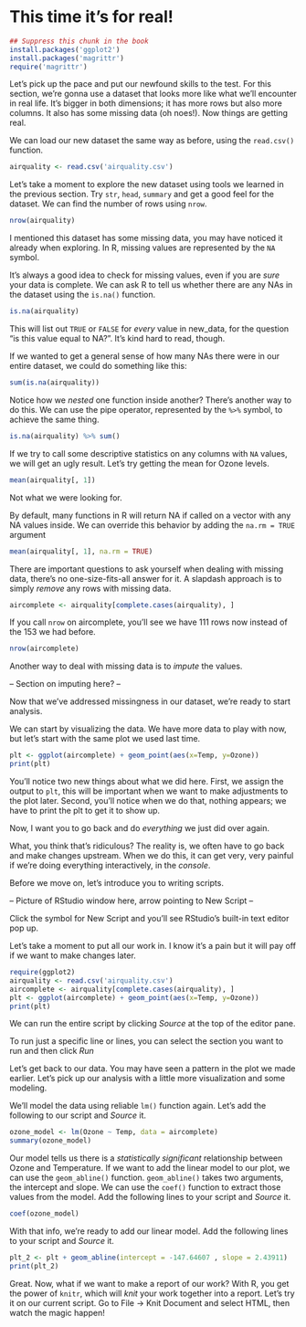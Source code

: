 # This time it's for real!

```r
## Suppress this chunk in the book
install.packages('ggplot2')
install.packages('magrittr')
require('magrittr')
```
Let's pick up the pace and put our newfound skills to the test. For this section, we're gonna use a dataset that looks more like what we'll encounter in real life. It's bigger in both dimensions; it has more rows but also more columns. It also has some missing data (oh noes!). Now things are getting real.

We can load our new dataset the same way as before, using the `read.csv()` function.

```r
airquality <- read.csv('airquality.csv')
```

Let's take a moment to explore the new dataset using tools we learned in the previous section. Try `str`, `head`, `summary` and get a good feel for the dataset. We can find the number of rows using `nrow`.

 ```r
 nrow(airquality)
 ```

I mentioned this dataset has some missing data, you may have noticed it already when exploring. In R, missing values are represented by the `NA` symbol.

It's always a good idea to check for missing values, even if you are *sure* your data is complete. We can ask R to tell us whether there are any NAs in the dataset using the `is.na()` function.

```r
is.na(airquality)
```

This will list out `TRUE` or `FALSE` for *every* value in new_data, for the question "is this value equal to NA?". It's kind hard to read, though.

If we wanted to get a general sense of how many NAs there were in our entire dataset, we could do something like this:

```r
sum(is.na(airquality))
```

Notice how we *nested* one function inside another? There's another way to do this. We can use the pipe operator, represented by the `%>%` symbol, to achieve the same thing.

```r
is.na(airquality) %>% sum()
```

If we try to call some descriptive statistics on any columns with `NA` values, we will get an ugly result. Let's try getting the mean for Ozone levels.

```r
mean(airquality[, 1])
```

Not what we were looking for.

By default, many functions in R will return NA if called on a vector with any NA values inside. We can override this behavior by adding the `na.rm = TRUE` argument

```r
mean(airquality[, 1], na.rm = TRUE)
```

There are important questions to ask yourself when dealing with missing data, there's no one-size-fits-all answer for it. A slapdash approach is to simply _remove_ any rows with missing data.

```r
aircomplete <- airquality[complete.cases(airquality), ]
```
 If you call `nrow` on aircomplete, you'll see we have 111 rows now instead of the 153 we had before.
 
 ```r
 nrow(aircomplete)
 ```
 
 Another way to deal with missing data is to _impute_ the values.
 
 -- Section on imputing here? --
 
 Now that we've addressed missingness in our dataset, we're ready to start analysis.
 
 We can start by visualizing the data. We have more data to play with now, but let's start with the same plot we used last time.
 
 ```r
 plt <- ggplot(aircomplete) + geom_point(aes(x=Temp, y=Ozone))
 print(plt)
 ```
You'll notice two new things about what we did here. First, we assign the output to `plt`, this will be important when we want to make adjustments to the plot later. Second, you'll notice when we do that, nothing appears; we have to print the plt to get it to show up.
 
Now, I want you to go back and do _everything_ we just did over again.


What, you think that's ridiculous? The reality is, we often have to go back and make changes upstream. When we do this, it can get very, very painful if we're doing everything interactively, in the _console_.


Before we move on, let's introduce you to writing scripts.
 
 -- Picture of RStudio window here, arrow pointing to New Script --
 
 Click the symbol for New Script and you'll see RStudio's built-in text editor pop up.
 
 Let's take a moment to put all our work in. I know it's a pain but it will pay off if we want to make changes later.
 
 ```r
 require(ggplot2)
 airquality <- read.csv('airquality.csv')
 aircomplete <- airquality[complete.cases(airquality), ]
 plt <- ggplot(aircomplete) + geom_point(aes(x=Temp, y=Ozone))
 print(plt)
 ```
 
We can run the entire script by clicking *Source* at the top of the editor pane.
 
To run just a specific line or lines, you can select the section you want to run and then click *Run*

Let's get back to our data. You may have seen a pattern in the plot we made earlier. Let's pick up our analysis with a little more visualization and some modeling.






We'll model the data using reliable `lm()` function again. Let's add the following to our script and *Source* it. 

```r
ozone_model <- lm(Ozone ~ Temp, data = aircomplete)
summary(ozone_model)
```

Our model tells us there is a *statistically significant* relationship between Ozone and Temperature. If we want to add the linear model to our plot, we can use the `geom_abline()` function. `geom_abline()` takes two arguments, the intercept and slope. We can use the `coef()` function to extract those values from the model. Add the following lines to your script and *Source* it.

```r
coef(ozone_model)
```

With that info, we're ready to add our linear model. Add the following lines to your script and *Source* it.

```r
plt_2 <- plt + geom_abline(intercept = -147.64607 , slope = 2.43911)
print(plt_2)
```

Great. Now, what if we want to make a report of our work? With R, you get the power of `knitr`, which will _knit_ your work together into a report. Let's try it on our current script. Go to File -> Knit Document and select HTML, then watch the magic happen!
